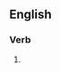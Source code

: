 ==English==

===Verb===
{{head|en|verb form}}

# {{present participle of|misdiagnose|lang=en|nocat=1}}